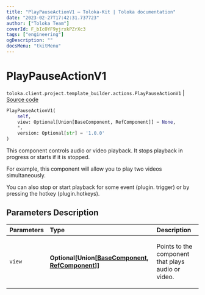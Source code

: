 ```yaml
---
title: "PlayPauseActionV1 — Toloka-Kit | Toloka documentation"
date: "2023-02-27T17:42:31.737723"
author: ["Toloka Team"]
coverId: F_bIcOYF9yjrxkPZrXc3
tags: ["engineering"]
ogDescription: ""
docsMenu: "tkitMenu"
---
```


# PlayPauseActionV1
`toloka.client.project.template_builder.actions.PlayPauseActionV1` | [Source code](https://github.com/Toloka/toloka-kit/blob/v1.1.4/src/client/project/template_builder/actions.py#L115)

```python
PlayPauseActionV1(
    self,
    view: Optional[Union[BaseComponent, RefComponent]] = None,
    *,
    version: Optional[str] = '1.0.0'
)
```

This component controls audio or video playback. It stops playback in progress or starts if it is stopped.

For example, this component will allow you to play two videos simultaneously.

You can also stop or start playback for some event (plugin. trigger) or by pressing the hotkey (plugin.hotkeys).

## Parameters Description

| Parameters | Type | Description |
| :----------| :----| :-----------|
`view`|**Optional\[Union\[[BaseComponent](/docs/toloka-kit/reference/toloka.client.project.template_builder.base.BaseComponent), [RefComponent](/docs/toloka-kit/reference/toloka.client.project.template_builder.base.RefComponent)\]\]**|<p>Points to the component that plays audio or video.</p>
